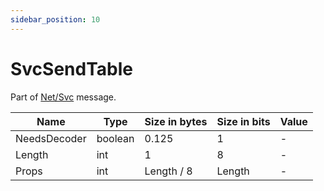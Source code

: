 ```yaml
---
sidebar_position: 10
---
```


# SvcSendTable

Part of [Net/Svc](../netsvc) message.

<!-- @dem-gen-begin:SvcSendTable -->
| Name | Type | Size in bytes | Size in bits | Value |
| --- | --- | --- | --- | --- |
| NeedsDecoder | boolean | 0.125 | 1 | - |
| Length | int | 1 | 8 | - |
| Props | int | Length / 8 | Length | - |

<!-- @dem-gen-end:SvcSendTable -->
